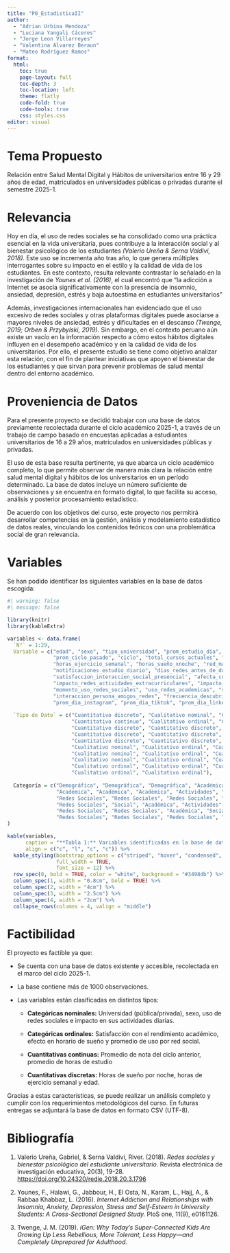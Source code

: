 ```yaml
---
title: "P0_EstadisticaII"
author: 
  - "Adrian Urbina Mendoza"
  - "Luciana Yangali Cáceres"
  - "Jorge Leon Villarreyes"
  - "Valentina Alvarez Beraun"
  - "Mateo Rodríguez Ramos"
format: 
  html:
    toc: true
    page-layout: full
    toc-depth: 3            
    toc-location: left      
    theme: flatly          
    code-fold: true         
    code-tools: true       
    css: styles.css
editor: visual
---
```


# Tema Propuesto

Relación entre Salud Mental Digital y Hábitos de universitarios entre 16 y 29 años de edad, matriculados en universidades públicas o privadas durante el semestre 2025-1.

# Relevancia

Hoy en día, el uso de redes sociales se ha consolidado como una práctica esencial en la vida universitaria, pues contribuye a la interacción social y al bienestar psicológico de los estudiantes *(Valerio Ureña & Serna Valdivi, 2018).* Este uso se incrementa año tras año, lo que genera múltiples interrogantes sobre su impacto en el estilo y la calidad de vida de los estudiantes. En este contexto, resulta relevante contrastar lo señalado en la investigación de *Younes et al. (2016)*, el cual encontró que “la adicción a Internet se asocia significativamente con la presencia de insomnio, ansiedad, depresión, estrés y baja autoestima en estudiantes universitarios”

Además, investigaciones internacionales han evidenciado que el uso excesivo de redes sociales y otras plataformas digitales puede asociarse a mayores niveles de ansiedad, estrés y dificultades en el descanso *(Twenge, 2019; Orben & Przybylski, 2019).* Sin embargo, en el contexto peruano aún existe un vacío en la información respecto a cómo estos hábitos digitales influyen en el desempeño académico y en la calidad de vida de los universitarios. Por ello, el presente estudio se tiene como objetivo analizar esta relación, con el fin de plantear iniciativas que apoyen el bienestar de los estudiantes y que sirvan para prevenir problemas de salud mental dentro del entorno académico.

# Proveniencia de Datos

Para el presente proyecto se decidió trabajar con una base de datos previamente recolectada durante el ciclo académico 2025-1, a través de un trabajo de campo basado en encuestas aplicadas a estudiantes universitarios de 16 a 29 años, matriculados en universidades públicas y privadas.

El uso de esta base resulta pertinente, ya que abarca un ciclo académico completo, lo que permite observar de manera más clara la relación entre salud mental digital y hábitos de los universitarios en un período determinado. La base de datos incluye un número suficiente de observaciones y se encuentra en formato digital, lo que facilita su acceso, análisis y posterior procesamiento estadístico.

De acuerdo con los objetivos del curso, este proyecto nos permitirá desarrollar competencias en la gestión, análisis y modelamiento estadístico de datos reales, vinculando los contenidos teóricos con una problemática social de gran relevancia.

# Variables

Se han podido identificar las siguientes variables en la base de datos escogida:

```r
#| warning: false
#| message: false

library(knitr)
library(kableExtra)

variables <- data.frame(
  `N°` = 1:29,
  Variable = c("edad", "sexo", "tipo_universidad", "prom_estudio_dia", "prom_dia_whatsapp",
               "prom_ciclo_pasado", "ciclo", "total_cursos_actuales", "actividad_extracurricular_actual",
               "horas_ejercicio_semanal", "horas_sueño_xnoche", "red_mas_usada", "tiempo_max_sin_redes_dia",
               "notificaciones_estudio_diario", "dias_redes_antes_de_dormir", "tipo_contenido_redes_sociales",
               "satisfaccion_interaccion_social_presencial", "afecta_concentracion_rendimiento",
               "impacto_redes_actividades_extracurriculares", "impacto_redes_salud_mental",
               "momento_uso_redes_sociales", "uso_redes_academicas", "satisfaccion_rendimiento_academico",
               "interaccion_persona_amigos_redes", "frecuencia_descubrimiento_actividades_redes",
               "prom_dia_instagram", "prom_dia_tiktok", "prom_dia_linkedin", "prom_dia_x"),
  
  `Tipo de Dato` = c("Cuantitativo discreto", "Cualitativo nominal", "Cualitativo nominal", 
                     "Cuantitativo continuo", "Cualitativo ordinal", "Cuantitativo continuo", 
                     "Cuantitativo discreto", "Cuantitativo discreto", "Cualitativo nominal",
                     "Cuantitativo discreto", "Cuantitativo discreto", "Cualitativo nominal", 
                     "Cuantitativo discreto", "Cuantitativo discreto", "Cuantitativo discreto", 
                     "Cualitativo nominal", "Cualitativo ordinal", "Cualitativo ordinal", 
                     "Cualitativo nominal", "Cualitativo ordinal", "Cualitativo nominal", 
                     "Cualitativo nominal", "Cualitativo ordinal", "Cuantitativo discreto", 
                     "Cualitativo ordinal", "Cualitativo ordinal", "Cualitativo ordinal", 
                     "Cualitativo ordinal", "Cualitativo ordinal"),
  
  Categoría = c("Demográfica", "Demográfica", "Demográfica", "Académica", "Redes Sociales",
                "Académica", "Académica", "Académica", "Actividades", "Salud", "Salud", 
                "Redes Sociales", "Redes Sociales", "Redes Sociales", "Redes Sociales", 
                "Redes Sociales", "Social", "Académica", "Actividades", "Salud Mental",
                "Redes Sociales", "Redes Sociales", "Académica", "Social", "Actividades",
                "Redes Sociales", "Redes Sociales", "Redes Sociales", "Redes Sociales")
)

kable(variables, 
      caption = "**Tabla 1:** Variables identificadas en la base de datos del estudio",
      align = c("c", "l", "c", "c")) %>%
  kable_styling(bootstrap_options = c("striped", "hover", "condensed", "responsive"),
                full_width = TRUE,
                font_size = 12) %>%
  row_spec(0, bold = TRUE, color = "white", background = "#3498db") %>%
  column_spec(1, width = "0.8cm", bold = TRUE) %>%
  column_spec(2, width = "4cm") %>%
  column_spec(3, width = "2.5cm") %>%
  column_spec(4, width = "2cm") %>%
  collapse_rows(columns = 4, valign = "middle")
```

# Factibilidad

El proyecto es factible ya que:

-   Se cuenta con una base de datos existente y accesible, recolectada en el marco del ciclo 2025-1.

-   La base contiene más de 1000 observaciones.

-   Las variables están clasificadas en distintos tipos:

    -   **Categóricas nominales:** Universidad (pública/privada), sexo, uso de redes sociales e impacto en sus actividades diarias.

    -   **Categóricas ordinales:** Satisfacción con el rendimiento académico, efecto en horario de sueño y promedio de uso por red social.

    -   **Cuantitativas continuas:** Promedio de nota del ciclo anterior, promedio de horas de estudio

    -   **Cuantitativas discretas:** Horas de sueño por noche, horas de ejercicio semanal y edad.

Gracias a estas características, se puede realizar un análisis completo y cumplir con los requerimientos metodológicos del curso. En futuras entregas se adjuntará la base de datos en formato CSV (UTF-8).

# Bibliografía

1.  Valerio Ureña, Gabriel, & Serna Valdivi, River. (2018). *Redes sociales y bienestar psicológico del estudiante universitario.* Revista electrónica de investigación educativa, 20(3), 19-28. <https://doi.org/10.24320/redie.2018.20.3.1796>

2.  Younes, F., Halawi, G., Jabbour, H., El Osta, N., Karam, L., Hajj, A., & Rabbaa Khabbaz, L. (2016). *Internet Addiction and Relationships with Insomnia, Anxiety, Depression, Stress and Self-Esteem in University Students: A Cross-Sectional Designed Study.* PloS one, 11(9), e0161126.

3.  Twenge, J. M. (2019). *iGen: Why Today's Super-Connected Kids Are Growing Up Less Rebellious, More Tolerant, Less Happy—and Completely Unprepared for Adulthood.*
